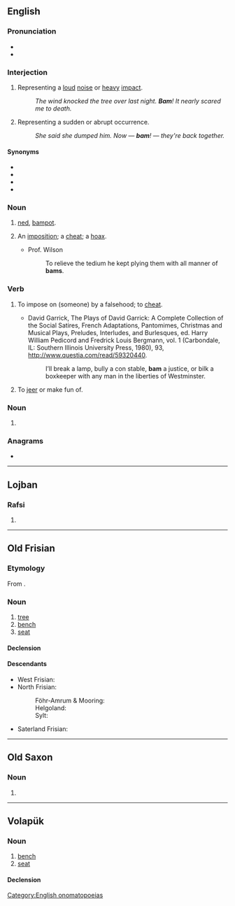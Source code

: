 {{also|Bam|BAM|bầm|bấm|-bam|ват}}
==English==

===Pronunciation===
* {{IPA|/bæm/|lang=en}}
* {{rhymes|æm|lang=en}}

===Interjection===
{{en-interj}}

# Representing a [[loud]] [[noise]] or [[heavy]] [[impact]].
#: ''The wind knocked the tree over last night. '''Bam'''! It nearly scared me to death.''
# Representing a sudden or abrupt occurrence.
#: ''She said she dumped him. Now — '''bam'''! — they're back together.''

====Synonyms====
* {{l|en|bang}}
* {{l|en|blam}}
* {{l|en|pow}}
* {{l|en|wham}}

===Noun===
{{en-noun}}

# {{lb|en|Scotland|slang}} [[ned]], [[bampot]].
# {{lb|en|dated}} An [[imposition]]; a [[cheat]]; a [[hoax]].
#: {{rfquotek|Garrick}}
#* Prof. Wilson
#*: To relieve the tedium he kept plying them with all manner of '''bams'''.

===Verb===
{{en-verb|bams|bamming|bammed|bammed}}

# {{lb|en|slang|archaic}} To impose on (someone) by a falsehood; to [[cheat]].
#: {{rfquotek|Foote}}
#* David Garrick, The Plays of David Garrick: A Complete Collection of the Social Satires, French Adaptations, Pantomimes, Christmas and Musical Plays, Preludes, Interludes, and Burlesques, ed. Harry William Pedicord and Fredrick Louis Bergmann, vol. 1 (Carbondale, IL: Southern Illinois University Press, 1980), 93, http://www.questia.com/read/59320440.
#*: I’ll break a lamp, bully a con stable, '''bam''' a justice, or bilk a boxkeeper with any man in the liberties of Westminster.
# {{lb|en|slang|archaic}} To [[jeer]] or make fun of.

===Noun===
{{en-noun}}

# {{abbreviation of|[[bare]]-[[arse]] [[minimum]]|lang=en}}

===Anagrams===
* {{anagrams|en|-mab|ABM|B. M. A.|BMA|MAb|MBA|Mab|Mba|amb|amb.|mab}}

[[Category:English onomatopoeias]]

----

==Lojban==

===Rafsi===
{{jbo-rafsi}}

# {{jbo-rafsi of|jbama}}

----

==Old Frisian==

===Etymology===
From {{inh|ofs|gem-pro|*baumaz}}.

===Noun===
{{ofs-noun|m|head=bām}}

# [[tree]]
# [[bench]]
# [[seat]]

====Declension====
{{ofs-decl-noun-a-m|bām}}

====Descendants====
* West Frisian: {{l|fy|beam}}
* North Frisian:
*: Föhr-Amrum & Mooring: {{l|frr|buum}}
*: Helgoland: {{l|frr|Booam}}
*: Sylt: {{l|frr|boom}}
* Saterland Frisian: {{l|stq|Boom}}

----

==Old Saxon==

===Noun===
{{osx-noun|g=m|head=bām}}

# {{alternative form of|lang=osx|bom}}

----

==Volapük==

===Noun===
{{vo-noun}}

# [[bench]]
# [[seat]]

====Declension====
{{vo-decl-noun}}